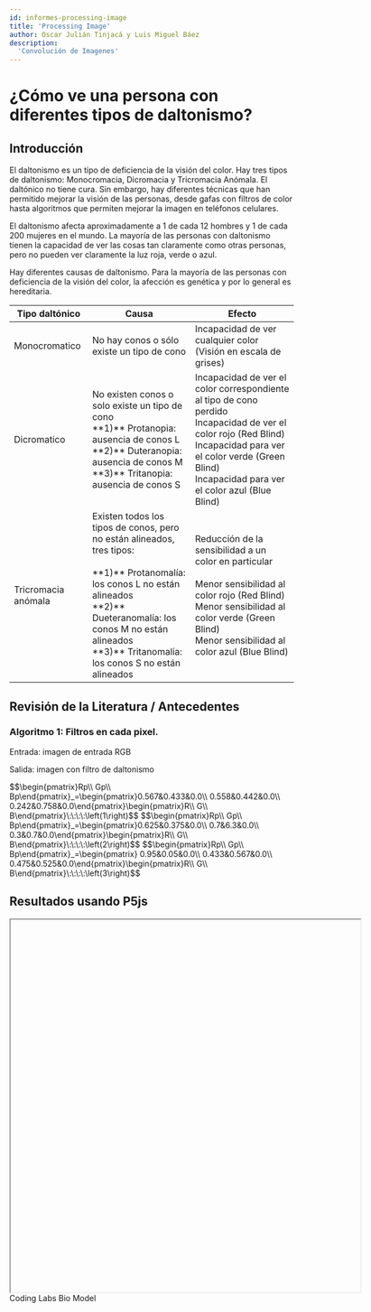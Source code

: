 ```yaml
---
id: informes-processing-image
title: 'Processing Image'
author: Oscar Julián Tinjacá y Luis Miguel Báez
description:
  'Convolución de Imagenes'
---
```

# ¿Cómo ve una persona con diferentes tipos de daltonismo?

## Introducción

El daltonismo es un tipo de deficiencia de la visión del color. Hay tres tipos de daltonismo: Monocromacia, Dicromacia y Tricromacia Anómala. El daltónico no tiene cura. Sin embargo, hay diferentes técnicas que han permitido mejorar la visión de las personas, desde gafas con filtros de color hasta algoritmos que permiten mejorar la imagen en teléfonos celulares.

El daltonismo afecta aproximadamente a 1 de cada 12 hombres y 1 de cada 200 mujeres en el mundo. La mayoría de las personas con daltonismo tienen la capacidad de ver las cosas tan claramente como otras personas, pero no pueden ver claramente la luz roja, verde o azul.

Hay diferentes causas de daltonismo. Para la mayoría de las personas con deficiencia de la visión del color, la afección es genética y por lo general es hereditaria.

<table>
    <thead>
    <tr>
        <th>Tipo daltónico</th>
        <th>Causa</th>
        <th>Efecto</th>
    </tr>
    </thead>
    <tbody>
        <tr>
            <td>Monocromatico</td>
            <td>No hay conos o sólo existe un tipo de cono</td>
            <td>Incapacidad de ver cualquier color (Visión en escala de grises)</td>
        </tr>
        <tr>
            <td>Dicromatico</td>
            <td>No existen conos o solo existe un tipo de cono<br />**1)** Protanopia: ausencia de conos L<br />**2)** Duteranopia: ausencia de conos M<br />**3)** Tritanopia: ausencia de conos S</td>
            <td>Incapacidad de ver el color correspondiente al tipo de cono perdido<br />Incapacidad de ver el color rojo (Red Blind)<br />Incapacidad para ver el color verde (Green Blind)<br />Incapacidad para ver el color azul (Blue Blind)</td>
        </tr>
        <tr>
            <td>Tricromacia anómala</td>
            <td>Existen todos los tipos de conos, pero no están alineados, tres tipos:<br /><br />**1)** Protanomalía: los conos L no están alineados<br />**2)** Dueteranomalía: los conos M no están alineados<br />**3)** Tritanomalía: los conos S no están alineados</td>
            <td>Reducción de la sensibilidad a un color en particular<br /><br />Menor sensibilidad al color rojo (Red Blind)<br />Menor sensibilidad al color verde (Green Blind)<br />Menor sensibilidad al color azul (Blue Blind)</td>
        </tr>
    </tbody>
</table>

## Revisión de la Literatura / Antecedentes

### Algoritmo 1: Filtros en cada pixel.

Entrada: imagen de entrada RGB

Salida: imagen con filtro de daltonismo

<Info title="1) Convierta la imagen RGB con daltonismo usando las siguientes matrices.">
</Info>
<Info title="Para Protanopía.">
</Info>
$$\begin{pmatrix}Rp\\ Gp\\ Bp\end{pmatrix}_=\begin{pmatrix}0.567&0.433&0.0\\ 0.558&0.442&0.0\\ 0.242&0.758&0.0\end{pmatrix}\begin{pmatrix}R\\ G\\ B\end{pmatrix}\:\:\:\:\left(1\right)$$
<Info title="Para Deuteranopía.">
</Info>
$$\begin{pmatrix}Rp\\ Gp\\ Bp\end{pmatrix}_=\begin{pmatrix}0.625&0.375&0.0\\ 0.7&6.3&0.0\\ 0.3&0.7&0.0\end{pmatrix}\begin{pmatrix}R\\ G\\ B\end{pmatrix}\:\:\:\:\left(2\right)$$
<Info title="Para Tritanopía.">
</Info>
$$\begin{pmatrix}Rp\\ Gp\\ Bp\end{pmatrix}_=\begin{pmatrix} 0.95&0.05&0.0\\ 0.433&0.567&0.0\\ 0.475&0.525&0.0\end{pmatrix}\begin{pmatrix}R\\ G\\ B\end{pmatrix}\:\:\:\:\left(3\right)$$





## Resultados usando P5js
<center>

<iframe srcDoc="
        <html>
          <head>
            <script src=https://cdnjs.cloudflare.com/ajax/libs/p5.js/1.4.1/p5.min.js></script>
            <script src=https://cdnjs.cloudflare.com/ajax/libs/p5.js/1.4.1/addons/p5.sound.min.js></script>
             <script src=https://cdn.jsdelivr.net/gh/VisualComputing/p5.treegl/p5.treegl.js></script> 
             <script src=https://cdn.jsdelivr.net/gh/freshfork/p5.EasyCam@1.2.1/p5.easycam.js></script>        
            <script src='http://localhost:8000/js/processingImage/sketch.js'></script>
          </head>
          <body>
          </body>
        </html>
      "
      width="620px" height="660px"></iframe>
</center>


<Resources title="References">
  <Resource source="Coding Labs" url="http://www.codinglabs.net/article_world_view_projection_matrix.aspx" title="World, View and Projection Transformation Matrices">
    Coding Labs
  </Resource>
  <Resource source="Bio Model" url="https://biomodel.uah.es/en/DIY/JSME/draw.es.htm" title="Moleculas en 3 dimensiones">
  Bio Model
  </Resource>
  
</Resources>
